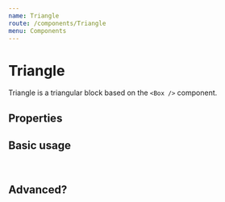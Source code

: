 ```yaml
---
name: Triangle
route: /components/Triangle
menu: Components
---
```




# Triangle

Triangle is a triangular block based on the `<Box />` component.

## Properties

<Props of={TriangleUp} />

## Basic usage

<pre>
  <TriangleUp />
</pre>

## Advanced?

<Playground>
   <TriangleUp m="m" inlineBlock />
   <TriangleDown m="m" colour="accentLightest" inlineBlock />
   <TriangleLeft m="m" inlineBlock />
   <TriangleRight m="m" colour="accentLight" inlineBlock />
</Playground>


